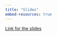 ```yaml
---
title: "Slides"
embed-resources: true
---
```


[Link for the slides](https://gla-my.sharepoint.com/my?id=%2Fpersonal%2Falasdair%5Fstewart%5Fglasgow%5Fac%5Fuk%2FDocuments%2FSGSSS%2FInductionNovember%2FgenAI%2Epdf&parent=%2Fpersonal%2Falasdair%5Fstewart%5Fglasgow%5Fac%5Fuk%2FDocuments%2FSGSSS%2FInductionNovember&ga=1)
